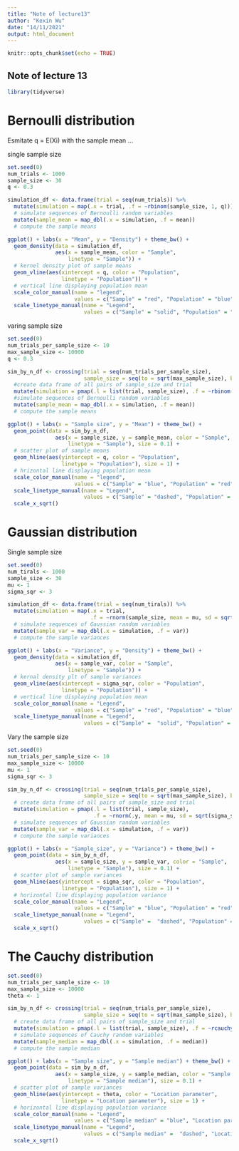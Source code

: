```yaml
---
title: "Note of lecture13"
author: "Kexin Wu"
date: "14/11/2021"
output: html_document
---
```


```r
knitr::opts_chunk$set(echo = TRUE)
```

## Note of lecture 13

```r
library(tidyverse)
```
# Bernoulli distribution
Esmitate q = E(Xi) with the sample mean ...

single sample size
```r
set.seed(0)
num_trials <- 1000
sample_size <- 30
q <- 0.3

simulation_df <- data.frame(trial = seq(num_trials)) %>%
  mutate(simulation = map(.x = trial, .f = ~rbinom(sample_size, 1, q))) %>%
  # simulate sequences of Bernoulli random variables
  mutate(sample_mean = map_dbl(.x = simulation, .f = mean))
  # compute the sample means

ggplot() + labs(x = "Mean", y = "Density") + theme_bw() + 
  geom_density(data = simulation_df, 
               aes(x = sample_mean, color = "Sample",
                   linetype = "Sample")) + 
  # kernel density plot of sample means
  geom_vline(aes(xintercept = q, color = "Population",
                 linetype = "Population")) + 
  # vertical line displaying population mean
  scale_color_manual(name = "legend",
                     values = c("Sample" = "red", "Population" = "blue")) +
  scale_linetype_manual(name = "Legend",
                        values = c("Sample" = "solid", "Population" = "dashed"))
```

varing sample size
```r
set.seed(0)
num_trials_per_sample_size <- 10
max_sample_size <- 10000
q <- 0.3

sim_by_n_df <- crossing(trial = seq(num_trials_per_sample_size),
                        sample_size = seq(to = sqrt(max_sample_size), by = 0.1) ** 2) %>%
  #create data frame of all pairs of sample_size and trial
  mutate(simulation = pmap(.l = list(trial, sample_size), .f = ~rbinom(.y, 1, q))) %>%
  #simulate sequences of Bernoulli random variables
  mutate(sample_mean = map_dbl(.x = simulation, .f = mean))
  # compute the sample means

ggplot() + labs(x = "Sample size", y = "Mean") + theme_bw() + 
  geom_point(data = sim_by_n_df, 
               aes(x = sample_size, y = sample_mean, color = "Sample",
                   linetype = "Sample"), size = 0.1) + 
  # scatter plot of sample means
  geom_hline(aes(yintercept = q, color = "Population",
                 linetype = "Population"), size = 1) + 
  # hrizontal line displaying population mean
  scale_color_manual(name = "legend",
                     values = c("Sample" = "blue", "Population" = "red")) +
  scale_linetype_manual(name = "Legend",
                        values = c("Sample" = "dashed", "Population" = "solid")) + 
  scale_x_sqrt()
```

# Gaussian distribution
Single sample size
```r
set.seed(0)
num_tirals <- 1000
sample_size <- 30
mu <- 1
sigma_sqr <- 3

simulation_df <- data.frame(trial = seq(num_tirals)) %>%
  mutate(simulation = map(.x = trial, 
                          .f = ~rnorm(sample_size, mean = mu, sd = sqrt(sigma_sqr)))) %>%
  # simulate sequences of Gaussian random variables
  mutate(sample_var = map_dbl(.x = simulation, .f = var))
  # compute the sample variances

ggplot() + labs(x = "Variance", y = "Density") + theme_bw() + 
  geom_density(data = simulation_df,
               aes(x = sample_var, color = "Sample",
                   linetype = "Sample")) + 
  # kernal density plt of sample variances
  geom_vline(aes(xintercept = sigma_sqr, color = "Population", 
                 linetype = "Population")) + 
  # vertical line displaying population mean
  scale_color_manual(name = "Legend",
                     values = c("Sample" = "red", "Population" = "blue")) + 
  scale_linetype_manual(name = "Legend",
                        values = c("Sample" =  "solid", "Population" = "dashed"))
```

Vary the sample size
```r
set.seed(0)
num_trials_per_sample_size <- 10
max_sample_size <- 10000
mu <- 1
sigma_sqr <- 3

sim_by_n_df <- crossing(trial = seq(num_trials_per_sample_size),
                        sample_size = seq(to = sqrt(max_sample_size), by = 0.1) ** 2) %>%
  # create data frame of all pairs of sample_size and trial
  mutate(simulation = pmap(.l = list(trial, sample_size),
                           .f = ~rnorm(.y, mean = mu, sd = sqrt(sigma_sqr)))) %>%
  # simulate sequences of Gaussian random variables
  mutate(sample_var = map_dbl(.x = simulation, .f = var))
  # compute the sample variances

ggplot() + labs(x = "Sample_size", y = "Variance") + theme_bw() + 
  geom_point(data = sim_by_n_df,
               aes(x = sample_size, y = sample_var, color = "Sample",
                   linetype = "Sample"), size = 0.1) + 
  # scatter plot of sample variances
  geom_hline(aes(yintercept = sigma_sqr, color = "Population", 
                 linetype = "Population"), size = 1) + 
  # horizontal line displaying population variance
  scale_color_manual(name = "Legend",
                     values = c("Sample" = "blue", "Population" = "red")) + 
  scale_linetype_manual(name = "Legend",
                        values = c("Sample" =  "dashed", "Population" = "solid")) + 
  scale_x_sqrt()
```

# The Cauchy distribution
```r
set.seed(0)
num_trials_per_sample_size <- 10
max_sample_size <- 10000
theta <- 1

sim_by_n_df <- crossing(trial = seq(num_trials_per_sample_size),
                        sample_size = seq(to = sqrt(max_sample_size), by = 0.1) ** 2) %>%
  # create data frame of all pairs of sample_size and trial
  mutate(simulation = pmap(.l = list(trial, sample_size), .f = ~rcauchy(.y, location = theta))) %>%
  # simulate sequences of Cauchy random variables
  mutate(sample_median = map_dbl(.x = simulation, .f = median))
  # compute the sample median

ggplot() + labs(x = "Sample size", y = "Sample median") + theme_bw() + 
  geom_point(data = sim_by_n_df,
               aes(x = sample_size, y = sample_median, color = "Sample median",
                   linetype = "Sample median"), size = 0.1) + 
  # scatter plot of sample variances
  geom_hline(aes(yintercept = theta, color = "Location parameter", 
                 linetype = "Location parameter"), size = 1) + 
  # horizontal line displaying population variance
  scale_color_manual(name = "Legend",
                     values = c("Sample median" = "blue", "Location parameter" = "red")) + 
  scale_linetype_manual(name = "Legend",
                        values = c("Sample median" =  "dashed", "Location parameter" = "solid")) + 
  scale_x_sqrt()
```

